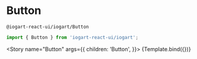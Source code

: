

<Meta
    title="Components/Action"
    component={Button}
/>

# Button
`@iogart-react-ui/iogart/Button`

```javascript
import { Button } from 'iogart-react-ui/iogart';
```

<Story
  name="Button"
  args={{
    children: 'Button',
  }}>
  {Template.bind({})}
</Story>
